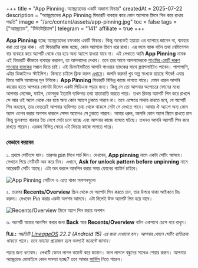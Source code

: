+++
title = "App Pinning: অ্যান্ড্রয়েডের একটি অজানা ফিচার"
createdAt = 2025-07-22
description = "অ্যান্ড্রয়েডের App Pinning ফিচারটি ব্যবহার করে কোন অ্যাপকে স্ক্রিনে পিন করে রাখার পদ্ধতি"
image = "/src/content/assets/app-pinning.jpg"
toc = false
tags = ["অ্যান্ড্রয়েড", "টিউটোরিয়াল"]
telegram = "141"
affiliate = true
+++

**App Pinning** হচ্ছে অ্যান্ড্রয়েডের চমৎকার একটি ফিচার। কিন্তু অনেকেই হয়তো এর ব্যাপারে জানেন না, ব্যবহার করা তো দূরে থাক। এই ফিচারটির কাজ হচ্ছে, কোন অ্যাপকে স্ক্রিনে ধরে রাখা। এর ফলে ব্যাক বাটন তথা নেভিগেশন বার ব্যবহার করে অ্যাপটি থেকে বের হয়ে অন্য অ্যাপে যাওয়া যাবে না। এই লেখাতে আমি **App Pinning** নামক এই ফিচারটি কীভাবে ব্যবহার করবেন, তা আপনাদের দেখাব। তবে তার আগে আপনাদেরকে <a id="aff_link" href="https://rkmri.co/elRAlTIe5eEe/" target="_blank_">শাওমির একটি দারুণ পাওয়ার ব্যাংকের</a> সন্ধান দিতে চাই। এই ডিভাইসটিতে আপনি পাওয়ার ব্যাংকের সাথে ফ্ল্যাশলাইটও পাবেন। পাশাপাশি, এটার ডিজাইনও স্টাইলিশ। কিনতে চাইলে ক্লিক করুন <a id="aff_link" href="https://rkmri.co/elRAlTIe5eEe/" target="_blank_">এখানে</a>। জলদি করুন! খুব অল্প সংখ্যক রয়েছে স্টকে! এবার ফিরে আসি আমাদের মূল টপিকে। **App Pinning** ফিচারটি বিভিন্ন কাজে লাগতে পারে। যেমন ধরেন আপনি কারোর হাতে আপনার ফোনটা দিলেন একটা পিডিএফ পড়ার জন্য। কিন্তু সে তো আপনার অগোচরে ফোনের মধ্যে আপনার মেসেজ, ফাইল, ফোনবুক ইত্যাদি ব্যক্তিগত তথ্য হাতাহাতি করতে পারে। তখন রিডার অ্যাপটি পিন করে রাখলে সে আর ওই অ্যাপ থেকে বের হয়ে অন্য কোন অ্যাপে ঢুকতে পারবে না। তবে এক্ষেত্রে মাথায় রাখতে হবে, যে অ্যাপটি পিন করছেন, তার ভেতরেই আপনার ব্যক্তিগত তথ্য থেকে থাকলে সেটা সে দেখতে পাবে। আবার ঐ অ্যাপে অন্য কোন অ্যাপ ওপেন করার অপশন থাকলে সেসব অ্যাপেও সে ঢুকতে পারবে। আবার ধরুন, আপনি কোন অ্যাপ স্ক্রিনে রাখতে চান কিন্তু ভুলবশত বারবার টাচ লেগে সেটা চলে যাচ্ছে এবং আপনার কাজে ব্যাঘাত ঘটছে। তখনও আপনি অ্যাপটি পিন করে রাখতে পারেন। এরকম বিভিন্ন ক্ষেত্রে এই ফিচার কাজে লাগতে পারে।

### যেভাবে করবেন

১. প্রথমে সেটিংসে যান। তারপর pin লিখে সার্চ দিন। দেখবেন, **App pinning** নামে একটা সেটিং আসবে। সেখানে গিয়ে সেটিংটি অন করে দিন। এখানে, **Ask for unlock pattern before unpinning** নামে আরেকটি সেটিং আছে। এটা অন করলে আনপিন করার সময় ফোনের প্যাটার্ন চাইবে।

<Image class="screenshot" src={aps} alt="App Pinning সেটিংস ও এতে থাকা অপশনগুলো" />

২. তারপর **Recents/Overview** স্ক্রিন থেকে যে অ্যাপটা পিন করতে চান, তার উপরে থাকা আইকনে টাচ করুন। দেখবেন Pin করার একটা অপশন আসবে। এটা দিলেই উক্ত অ্যাপটি পিন হয়ে যাবে।

<Image class="screenshot" src={apo} alt="Recents/Overview স্ক্রিনে অ্যাপ পিন করার অপশন" />

৩. অ্যাপটি আবার আনপিন করার জন্য **Back** আর **Recents/Overview** বাটন একসাথে চেপে ধরে রাখুন।

**বি.দ্র.:** *পদ্ধতিটি [LineageOS](https://lineageos.org/) 22.2 (Android 15) এর জন্য দেখানো হল। আপনার ফোনে সেটিং ব্যতিক্রম থাকতে পারে। তবে সাহায্য প্রয়োজন হলে অবশ্যই কমেন্টে জানান।*

পড়ার জন্য ধন্যবাদ। লেখাটি কেমন লাগল কমেন্ট করে জানান। ভাল লাগলে বন্ধুদের সাথেও শেয়ার করুন। আপনার অ্যান্ড্রয়েড মোবাইলে কোন সমস্যা হচ্ছে? তবে আমার [সার্ভিস](/bn/services/) নিতে পারেন।
